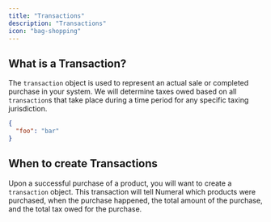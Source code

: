 ```yaml
---
title: "Transactions"
description: "Transactions"
icon: "bag-shopping"
---
```


## What is a Transaction?

The `transaction` object is used to represent an actual sale or completed purchase in your system. We will determine taxes owed based on all `transaction`s that take place during a time period for any specific taxing jurisdiction.

```json
{
  "foo": "bar"
}
```

## When to create Transactions

Upon a successful purchase of a product, you will want to create a `transaction` object. This transaction will tell Numeral which products were purchased, when the purchase happened, the total amount of the purchase, and the total tax owed for the purchase.
